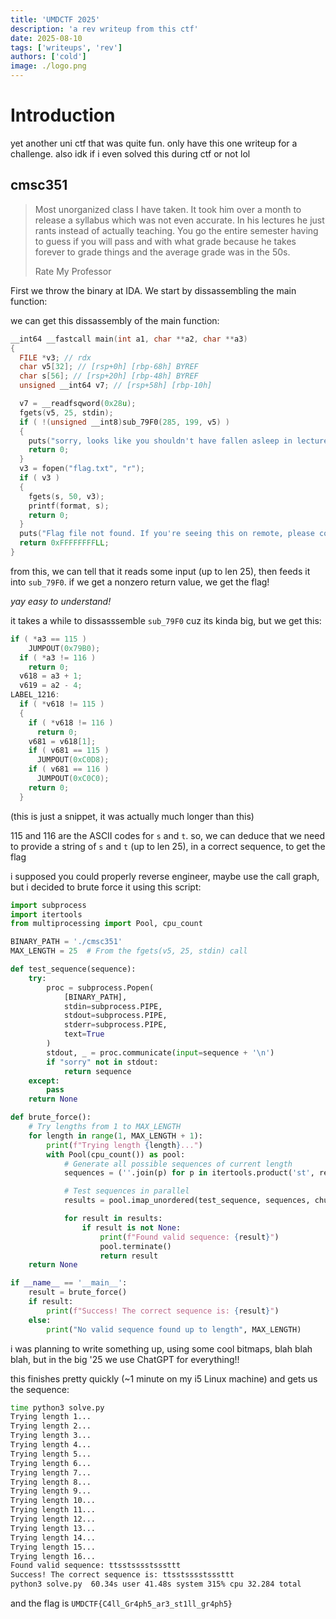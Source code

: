 ```yaml
---
title: 'UMDCTF 2025'
description: 'a rev writeup from this ctf'
date: 2025-08-10
tags: ['writeups', 'rev']
authors: ['cold']
image: ./logo.png
---
```


# Introduction

yet another uni ctf that was quite fun. only have this one writeup for a challenge. also idk if i even solved this during ctf or not lol

## cmsc351

> Most unorganized class I have taken. It took him over a month to release a syllabus which was not even accurate. In his lectures he just rants instead of actually teaching. You go the entire semester having to guess if you will pass and with what grade because he takes forever to grade things and the average grade was in the 50s.
>
> Rate My Professor

First we throw the binary at IDA. We start by dissassembling the main function:

we can get this dissassembly of the main function:

```cpp
__int64 __fastcall main(int a1, char **a2, char **a3)
{
  FILE *v3; // rdx
  char v5[32]; // [rsp+0h] [rbp-68h] BYREF
  char s[56]; // [rsp+20h] [rbp-48h] BYREF
  unsigned __int64 v7; // [rsp+58h] [rbp-10h]

  v7 = __readfsqword(0x28u);
  fgets(v5, 25, stdin);
  if ( !(unsigned __int8)sub_79F0(285, 199, v5) )
  {
    puts("sorry, looks like you shouldn't have fallen asleep in lecture.");
    return 0;
  }
  v3 = fopen("flag.txt", "r");
  if ( v3 )
  {
    fgets(s, 50, v3);
    printf(format, s);
    return 0;
  }
  puts("Flag file not found. If you're seeing this on remote, please contact the admins.");
  return 0xFFFFFFFFLL;
}
```

from this, we can tell that it reads some input (up to len 25), then feeds it into `sub_79F0`. if we get a nonzero return value, we get the flag!

_yay easy to understand!_

it takes a while to dissasssemble `sub_79F0` cuz its kinda big, but we get this:

```cpp
if ( *a3 == 115 )
    JUMPOUT(0x79B0);
  if ( *a3 != 116 )
    return 0;
  v618 = a3 + 1;
  v619 = a2 - 4;
LABEL_1216:
  if ( *v618 != 115 )
  {
    if ( *v618 != 116 )
      return 0;
    v681 = v618[1];
    if ( v681 == 115 )
      JUMPOUT(0xC0D8);
    if ( v681 == 116 )
      JUMPOUT(0xC0C0);
    return 0;
  }
```

(this is just a snippet, it was actually much longer than this)

115 and 116 are the ASCII codes for `s` and `t`.
so, we can deduce that we need to provide a string of `s` and `t` (up to len 25), in a correct sequence, to get the flag

i supposed you could properly reverse engineer, maybe use the call graph, but i decided to brute force it using this script:

```python
import subprocess
import itertools
from multiprocessing import Pool, cpu_count

BINARY_PATH = './cmsc351'
MAX_LENGTH = 25  # From the fgets(v5, 25, stdin) call

def test_sequence(sequence):
    try:
        proc = subprocess.Popen(
            [BINARY_PATH],
            stdin=subprocess.PIPE,
            stdout=subprocess.PIPE,
            stderr=subprocess.PIPE,
            text=True
        )
        stdout, _ = proc.communicate(input=sequence + '\n')
        if "sorry" not in stdout:
            return sequence
    except:
        pass
    return None

def brute_force():
    # Try lengths from 1 to MAX_LENGTH
    for length in range(1, MAX_LENGTH + 1):
        print(f"Trying length {length}...")
        with Pool(cpu_count()) as pool:
            # Generate all possible sequences of current length
            sequences = (''.join(p) for p in itertools.product('st', repeat=length))

            # Test sequences in parallel
            results = pool.imap_unordered(test_sequence, sequences, chunksize=1000)

            for result in results:
                if result is not None:
                    print(f"Found valid sequence: {result}")
                    pool.terminate()
                    return result
    return None

if __name__ == '__main__':
    result = brute_force()
    if result:
        print(f"Success! The correct sequence is: {result}")
    else:
        print("No valid sequence found up to length", MAX_LENGTH)
```

i was planning to write something up, using some cool bitmaps, blah blah blah, but in the big '25 we use ChatGPT for everything!!

this finishes pretty quickly (~1 minute on my i5 Linux machine) and gets us the sequence:

```bash
time python3 solve.py
Trying length 1...
Trying length 2...
Trying length 3...
Trying length 4...
Trying length 5...
Trying length 6...
Trying length 7...
Trying length 8...
Trying length 9...
Trying length 10...
Trying length 11...
Trying length 12...
Trying length 13...
Trying length 14...
Trying length 15...
Trying length 16...
Found valid sequence: ttsstsssstsssttt
Success! The correct sequence is: ttsstsssstsssttt
python3 solve.py  60.34s user 41.48s system 315% cpu 32.284 total
```

and the flag is
`UMDCTF{C4ll_Gr4ph5_ar3_st1ll_gr4ph5}`

